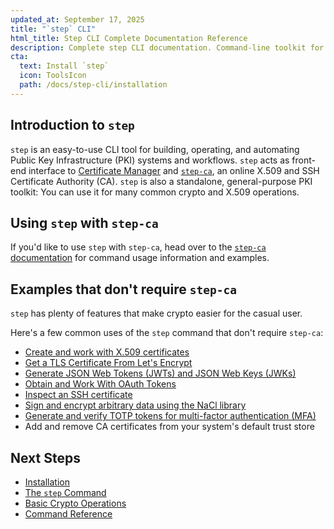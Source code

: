 ```yaml
---
updated_at: September 17, 2025
title: "`step` CLI"
html_title: Step CLI Complete Documentation Reference
description: Complete step CLI documentation. Command-line toolkit for certificates, cryptography, and identity management operations reference guide.
cta:
  text: Install `step`
  icon: ToolsIcon
  path: /docs/step-cli/installation
---
```


## Introduction to `step`

`step` is an easy-to-use CLI tool for building, operating, and automating Public Key Infrastructure (PKI) systems and workflows. `step` acts as front-end interface to [Certificate Manager](../certificate-manager) and [`step-ca`](../step-ca), an online X.509 and SSH Certificate Authority (CA). `step` is also a standalone, general-purpose PKI toolkit: You can use it for many common crypto and X.509 operations.

## Using `step` with `step-ca`

If you'd like to use `step` with `step-ca`, head over to the [`step-ca` documentation](../step-ca) for command usage information and examples.

## Examples that don't require `step-ca`

`step` has plenty of features that make crypto easier for the casual user.

Here's a few common uses of the `step` command that don't require `step-ca`:

- [Create and work with X.509 certificates](./basic-crypto-operations.mdx#create-and-work-with-x509-certificates)
- [Get a TLS Certificate From Let's Encrypt](./basic-crypto-operations.mdx#get-a-tls-certificate-from-lets-encrypt)
- [Generate JSON Web Tokens (JWTs) and JSON Web Keys (JWKs)](./basic-crypto-operations.mdx#generate-json-web-tokens-jwts-and-json-web-keys-jwks)
- [Obtain and Work With OAuth Tokens](./basic-crypto-operations.mdx#obtain-and-work-with-oauth-tokens)
- [Inspect an SSH certificate](./basic-crypto-operations.mdx#work-with-ssh-certificates)
- [Sign and encrypt arbitrary data using the NaCl library](./basic-crypto-operations.mdx#sign-and-encrypt-arbitrary-data)
- [Generate and verify TOTP tokens for multi-factor authentication (MFA)](./basic-crypto-operations.mdx#generate-totp-tokens-for-multi-factor-authentication-mfa)
- Add and remove CA certificates from your system's default trust store

## Next Steps

* [Installation](./installation.mdx)
* [The `step` Command](./the-step-command.mdx)
* [Basic Crypto Operations](./basic-crypto-operations.mdx)
* [Command Reference](./reference/)

